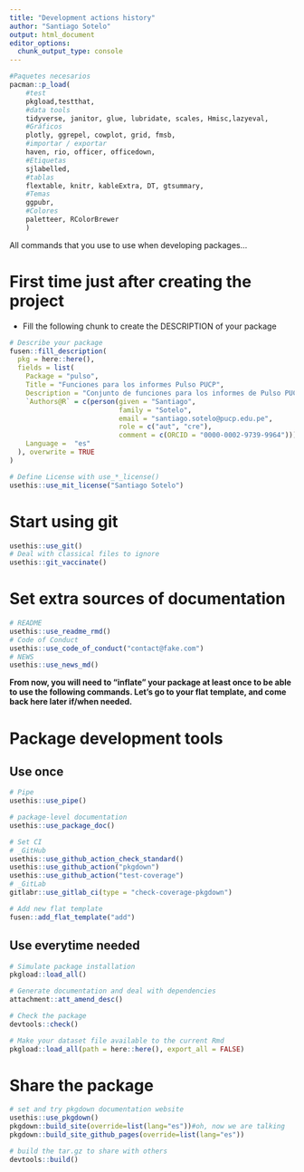 ```yaml
---
title: "Development actions history"
author: "Santiago Sotelo"
output: html_document
editor_options: 
  chunk_output_type: console
---
```


```r

#Paquetes necesarios
pacman::p_load(
    #test
    pkgload,testthat,
    #data tools
    tidyverse, janitor, glue, lubridate, scales, Hmisc,lazyeval,
    #Gráficos
    plotly, ggrepel, cowplot, grid, fmsb, 
    #importar / exportar
    haven, rio, officer, officedown,
    #Etiquetas
    sjlabelled,
    #tablas
    flextable, knitr, kableExtra, DT, gtsummary,
    #Temas
    ggpubr,
    #Colores
    paletteer, RColorBrewer
    )

```

All commands that you use to use when developing packages...

# First time just after creating the project

- Fill the following chunk to create the DESCRIPTION of your package

```r
# Describe your package
fusen::fill_description(
  pkg = here::here(),
  fields = list(
    Package = "pulso",
    Title = "Funciones para los informes Pulso PUCP",
    Description = "Conjunto de funciones para los informes de Pulso PUCP.",
    `Authors@R` = c(person(given = "Santiago", 
                           family = "Sotelo", 
                           email = "santiago.sotelo@pucp.edu.pe", 
                           role = c("aut", "cre"), 
                           comment = c(ORCID = "0000-0002-9739-9964"))),
    Language =  "es"
  ), overwrite = TRUE
)

# Define License with use_*_license()
usethis::use_mit_license("Santiago Sotelo")

```

# Start using git

```r
usethis::use_git()
# Deal with classical files to ignore
usethis::git_vaccinate()
```

# Set extra sources of documentation

```r
# README
usethis::use_readme_rmd()
# Code of Conduct
usethis::use_code_of_conduct("contact@fake.com")
# NEWS
usethis::use_news_md()
```

**From now, you will need to "inflate" your package at least once to be able to use the following commands. Let's go to your flat template, and come back here later if/when needed.**


# Package development tools
## Use once

```r
# Pipe
usethis::use_pipe()

# package-level documentation
usethis::use_package_doc()

# Set CI
# _GitHub
usethis::use_github_action_check_standard()
usethis::use_github_action("pkgdown")
usethis::use_github_action("test-coverage")
# _GitLab
gitlabr::use_gitlab_ci(type = "check-coverage-pkgdown")

# Add new flat template
fusen::add_flat_template("add")
```

## Use everytime needed

```r
# Simulate package installation
pkgload::load_all()

# Generate documentation and deal with dependencies
attachment::att_amend_desc()

# Check the package
devtools::check()

# Make your dataset file available to the current Rmd
pkgload::load_all(path = here::here(), export_all = FALSE)
```

# Share the package

```r
# set and try pkgdown documentation website
usethis::use_pkgdown()
pkgdown::build_site(override=list(lang="es"))#oh, now we are talking
pkgdown::build_site_github_pages(override=list(lang="es"))

# build the tar.gz to share with others
devtools::build()
```
